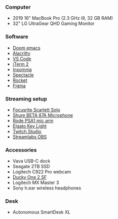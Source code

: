 
<SEO title="uses" />

### Computer

- 2019 16" MacBook Pro (2.3 GHz i9, 32 GB RAM)
- 32" LG UltraGear QHD Gaming Monitor

### Software

- [Doom emacs](https://github.com/hlissner/doom-emacs)
- [Alacritty](https://github.com/alacritty/alacritty)
- [VS Code](https://visualstudio.com/)
- [iTerm 2](https://iterm2.com/)
- [Insomnia](https://insomnia.rest/)
- [Spectacle](https://www.spectacleapp.com/)
- [Rocket](https://matthewpalmer.net/rocket/)
- [Figma](https://www.figma.com/)

### Streaming setup

- [Focusrite Scarlett Solo](https://focusrite.com/en/usb-audio-interface/scarlett/scarlett-solo)
- [Shure BETA 87A Microphone](https://www.shure.com/en-US/products/microphones/beta_87a)
- [Rode PSA1 mic arm](https://www.rode.com/accessories/psa1)
- [Elgato Key Light](https://www.elgato.com/en/gaming/key-light)
- [Twitch Studio](https://www.twitch.tv/broadcast/studio)
- [Streamlabs OBS](https://streamlabs.com/streamlabs-obs)

### Accessories

- Vava USB-C dock
- Seagate 2TB SSD
- Logitech C922 Pro webcam
- [Ducky One 2 SF](https://mechanicalkeyboards.com/shop/index.php?l=product_detail&p=5800)
- Logitech MX Master 3
- Sony h.ear wireless headphones

### Desk

- Autonomous SmartDesk XL
